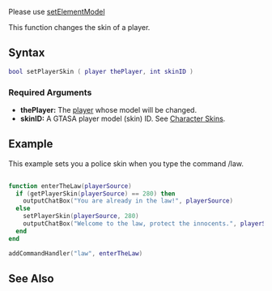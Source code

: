 {{Server client function}}

{{Deprecated}}

Please use [[/setElementModel.md|setElementModel]]

This function changes the skin of a player.

==Syntax== 
<syntaxhighlight lang="lua">
bool setPlayerSkin ( player thePlayer, int skinID )
</syntaxhighlight> 

===Required Arguments=== 
*'''thePlayer:''' The [[/player.md|player]] whose model will be changed.
*'''skinID:''' A GTASA player model (skin) ID. See [[/Character Skins.md|Character Skins]].

==Example== 
This example sets you a police skin when you type the command /law.
<syntaxhighlight lang="lua"> 
function enterTheLaw(playerSource)
  if (getPlayerSkin(playerSource) == 280) then
    outputChatBox("You are already in the law!", playerSource)
  else
    setPlayerSkin(playerSource, 280)
    outputChatBox("Welcome to the law, protect the innocents.", playerSource)
  end
end

addCommandHandler("law", enterTheLaw)
</syntaxhighlight>

==See Also==
{{Player functions}}